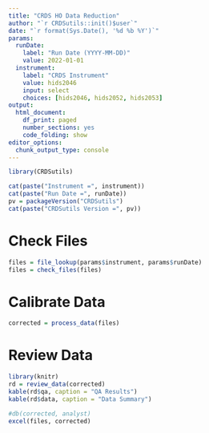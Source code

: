 ```yaml
---
title: "CRDS HO Data Reduction"
author: "`r CRDSutils::init()$user`"
date: "`r format(Sys.Date(), '%d %b %Y')`"
params:
  runDate:
    label: "Run Date (YYYY-MM-DD)"
    value: 2022-01-01
  instrument:
    label: "CRDS Instrument"
    value: hids2046
    input: select
    choices: [hids2046, hids2052, hids2053]
output:
  html_document: 
    df_print: paged
    number_sections: yes
    code_folding: show
editor_options:
  chunk_output_type: console
---
```


```r
library(CRDSutils)
```

```r
cat(paste("Instrument =", instrument))
cat(paste("Run Date =", runDate))
pv = packageVersion("CRDSutils")
cat(paste("CRDSutils Version =", pv))
```

# Check Files

```r
files = file_lookup(params$instrument, params$runDate)
files = check_files(files)
```

# Calibrate Data

```r
corrected = process_data(files)
```

# Review Data

```r
library(knitr)
rd = review_data(corrected)
kable(rd$qa, caption = "QA Results")
kable(rd$data, caption = "Data Summary")
```

```r
#db(corrected, analyst)
excel(files, corrected)
```
